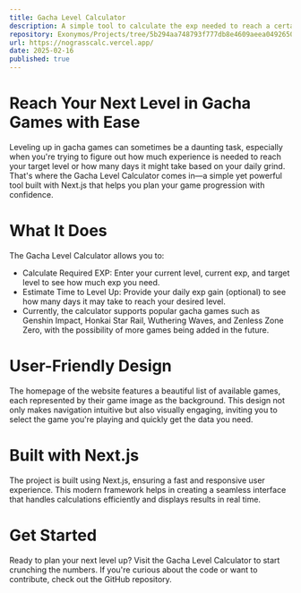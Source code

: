 ```yaml
---
title: Gacha Level Calculator
description: A simple tool to calculate the exp needed to reach a certain level in a gacha game and the days it may take to reach that level.
repository: Exonymos/Projects/tree/5b294aa748793f777db8e4609aeea0492650ac2a/Gacha-Level-Calculator
url: https://nograsscalc.vercel.app/
date: 2025-02-16
published: true
---
```



# Reach Your Next Level in Gacha Games with Ease
Leveling up in gacha games can sometimes be a daunting task, especially when you're trying to figure out how much experience is needed to reach your target level or how many days it might take based on your daily grind. That's where the Gacha Level Calculator comes in—a simple yet powerful tool built with Next.js that helps you plan your game progression with confidence.

# What It Does
The Gacha Level Calculator allows you to:

- Calculate Required EXP: Enter your current level, current exp, and target level to see how much exp you need.
- Estimate Time to Level Up: Provide your daily exp gain (optional) to see how many days it may take to reach your desired level.
- Currently, the calculator supports popular gacha games such as Genshin Impact, Honkai Star Rail, Wuthering Waves, and Zenless Zone Zero, with the possibility of more games being added in the future.

# User-Friendly Design
The homepage of the website features a beautiful list of available games, each represented by their game image as the background. This design not only makes navigation intuitive but also visually engaging, inviting you to select the game you're playing and quickly get the data you need.

# Built with Next.js
The project is built using Next.js, ensuring a fast and responsive user experience. This modern framework helps in creating a seamless interface that handles calculations efficiently and displays results in real time.

# Get Started
Ready to plan your next level up? Visit the Gacha Level Calculator to start crunching the numbers. If you're curious about the code or want to contribute, check out the GitHub repository.

